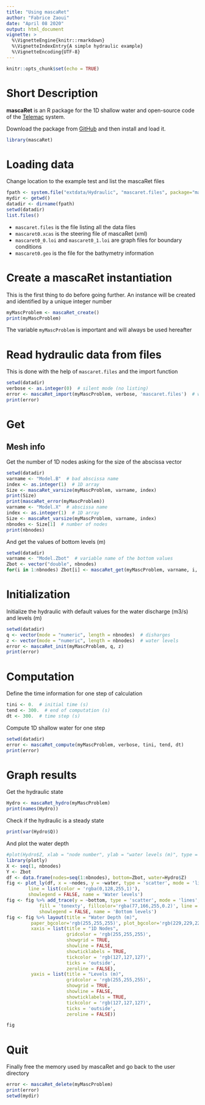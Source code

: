 ```yaml
---
title: "Using mascaRet"
author: "Fabrice Zaoui"
date: "April 08 2020"
output: html_document
vignette: >
  %\VignetteEngine{knitr::rmarkdown}
  %\VignetteIndexEntry{A simple hydraulic example}
  %\VignetteEncoding{UTF-8}
---
```


```r
knitr::opts_chunk$set(echo = TRUE)
```
# Short Description

**mascaRet** is an R package for the 1D shallow water and open-source code of the [Telemac](http://www.opentelemac.org) system.

Download the package from [GitHub](https://github.com/fzao/mascaRet) and then install and load it.

```r
library(mascaRet)
```

# Loading data

Change location to the example test and list the mascaRet files

```r
fpath <- system.file("extdata/Hydraulic", "mascaret.files", package="mascaRet")
mydir <- getwd()
datadir <- dirname(fpath)
setwd(datadir)
list.files()
```

- `mascaret.files` is the file listing all the data files
- `mascaret0.xcas` is the steering file of mascaRet (xml)
- `mascaret0_0.loi` and `mascaret0_1.loi` are graph files for boundary conditions
- `mascaret0.geo` is the file for the bathymetry information

# Create a mascaRet instantiation

This is the first thing to do before going further. An instance will be created and identified by a unique integer number

```r
myMascProblem <- mascaRet_create()
print(myMascProblem)
```

The variable `myMascProblem` is important and will always be used hereafter

# Read hydraulic data from files

This is done with the help of `mascaret.files` and the import function

```r
setwd(datadir)
verbose <- as.integer(0)  # silent mode (no listing)
error <- mascaRet_import(myMascProblem, verbose, 'mascaret.files')  # warning: myMascProblem must exist
print(error)
```

# Get

## Mesh info

Get the number of 1D nodes asking for the size of the abscissa vector

```r
setwd(datadir)
varname <- "Model.B"  # bad abscissa name
index <- as.integer(1)  # 1D array
Size <- mascaRet_varsize(myMascProblem, varname, index)
print(Size)
print(mascaRet_error(myMascProblem))
varname <- "Model.X"  # abscissa name
index <- as.integer(1)  # 1D array
Size <- mascaRet_varsize(myMascProblem, varname, index)
nbnodes <- Size[1]  # number of nodes
print(nbnodes)
```

And get the values of bottom levels (m)

```r
setwd(datadir)
varname <- "Model.Zbot"  # variable name of the bottom values
Zbot <- vector("double", nbnodes)
for(i in 1:nbnodes) Zbot[i] <- mascaRet_get(myMascProblem, varname, i, 0, 0)
```

# Initialization

Initialize the hydraulic with default values for the water discharge (m3/s) and levels (m)

```r
setwd(datadir)
q <- vector(mode = "numeric", length = nbnodes)  # disharges
z <- vector(mode = "numeric", length = nbnodes)  # water levels
error <- mascaRet_init(myMascProblem, q, z)
print(error)
```

# Computation

Define the time information for one step of calculation

```r
tini <- 0.  # initial time (s)
tend <- 300.  # end of computation (s)
dt <- 300.  # time step (s)
```

Compute 1D shallow water for one step

```r
setwd(datadir)
error <- mascaRet_compute(myMascProblem, verbose, tini, tend, dt)
print(error)
```

# Graph results

Get the hydraulic state

```r
Hydro <- mascaRet_hydro(myMascProblem)
print(names(Hydro))
```

Check if the hydraulic is a steady state

```r
print(var(Hydro$Q))
```

And plot the water depth

```r
#plot(Hydro$Z, xlab = "node number", ylab = "water levels (m)", type = "l")
library(plotly)
X <- seq(1, nbnodes)
Y <- Zbot
df <- data.frame(nodes=seq(1:nbnodes), bottom=Zbot, water=Hydro$Z)
fig <- plot_ly(df, x = ~nodes, y = ~water, type = 'scatter', mode = 'lines',
        line = list(color = 'rgba(0,128,255,1)'),
        showlegend = FALSE, name = 'Water levels')
fig <- fig %>% add_trace(y = ~bottom, type = 'scatter', mode = 'lines',
            fill = 'tonexty', fillcolor='rgba(77,166,255,0.2)', line = list(color = 'rgba(0,0,0,1)'),
            showlegend = FALSE, name = 'Bottom levels')
fig <- fig %>% layout(title = "Water Depth (m)",
         paper_bgcolor='rgb(255,255,255)', plot_bgcolor='rgb(229,229,229)',
         xaxis = list(title = "1D Nodes",
                      gridcolor = 'rgb(255,255,255)',
                      showgrid = TRUE,
                      showline = FALSE,
                      showticklabels = TRUE,
                      tickcolor = 'rgb(127,127,127)',
                      ticks = 'outside',
                      zeroline = FALSE),
         yaxis = list(title = "Levels (m)",
                      gridcolor = 'rgb(255,255,255)',
                      showgrid = TRUE,
                      showline = FALSE,
                      showticklabels = TRUE,
                      tickcolor = 'rgb(127,127,127)',
                      ticks = 'outside',
                      zeroline = FALSE))

fig
```

# Quit

Finally free the memory used by mascaRet and go back to the user directory

```r
error <- mascaRet_delete(myMascProblem)
print(error)
setwd(mydir)
```